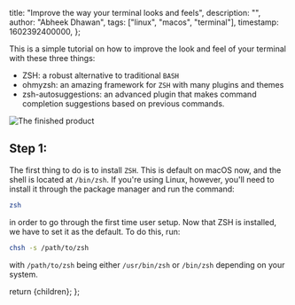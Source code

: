   title: "Improve the way your terminal looks and feels",
  description: "",
  author: "Abheek Dhawan",
  tags: ["linux", "macos", "terminal"],
  timestamp: 1602392400000,
};


This is a simple tutorial on how to improve the look and feel of your terminal with these three things:

- ZSH: a robust alternative to traditional `BASH`
- ohmyzsh: an amazing framework for `ZSH` with many plugins and themes
- zsh-autosuggestions: an advanced plugin that makes command completion suggestions based on previous commands.

![The finished product](https://adawesome.tech/blog/zsh-terminal/img/zsh-terminal-1.png "The finished product")

## Step 1:

The first thing to do is to install `ZSH`. This is default on macOS now, and the shell is located at `/bin/zsh`. If you're using Linux, however, you'll need to install it through the package manager and run the command:

```bash
zsh
```

in order to go through the first time user setup. Now that ZSH is installed, we have to set it as the default. To do this, run:

```bash
chsh -s /path/to/zsh
```

with `/path/to/zsh` being either `/usr/bin/zsh` or `/bin/zsh` depending on your system.

  return <ArticleLayout meta={meta}>{children}</ArticleLayout>;
};
